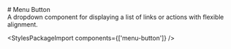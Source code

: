 
<Meta of={MenuButtonStories} />

<div className="docs-title">
  # Menu Button

  <nav>
    <link-design of={JSON.stringify(MenuButtonStories)}></link-design>
  </nav>
</div>

<div className="lead">
  A dropdown component for displaying a list of links or actions with flexible alignment.
</div>

<Canvas sourceState="shown" of={MenuButtonStories.Default} />
<Controls of={MenuButtonStories.Default} />


<StylesPackageImport components={['menu-button']} />
